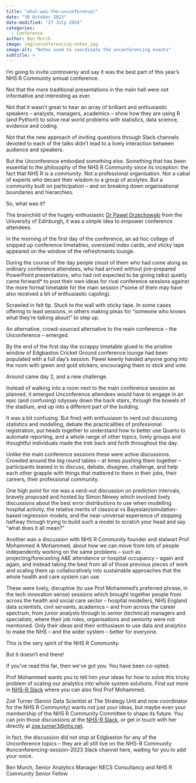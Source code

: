 ```yaml
---
title: "what-was-the-unconference/"
date: "30 October 2023"
date-modified: "27 July 2024"
categories:
  - Conference
author: Ben Murch
image: img/unconferencing-notes.jpg
image-alt: "Notes used to coordinate the unconferencing events"
subtitle: >
---
```


I’m going to invite controversy and say it was the best part of this year’s NHS R Community annual conference.

Not that the more traditional presentations in the main hall were not informative and interesting as ever.

Not that it wasn’t great to hear an array of brilliant and enthusiastic speakers – analysts, managers, academics – show how they are using R (and Python!) to solve real world problems with statistics, data science, evidence and coding.

Not that the new approach of inviting questions through Slack channels devoted to each of the talks didn’t lead to a lively interaction between audience and speakers.

But the Unconference embodied something else. Something that has been essential to the philosophy of the NHS R Community since its inception: the fact that NHS R *is* a *community*. Not a professional organisation. Not a cabal of experts who decant their wisdom to a group of acolytes. But a community built on participation – and on breaking down organisational boundaries and hierarchies.

So, what was it?

The brainchild of the hugely enthusiastic [Dr Pawel Orzechowski](https://www.linkedin.com/in/dr-pawel-orzechowski/) from the University of Edinburgh, it was a simple idea to empower conference attendees.

In the morning of the first day of the conference, an ad hoc collage of snipped up conference timetables, oversized index cards, and sticky tape appeared on the window of the refreshments lounge.

During the course of the day people (most of them who had come along as ordinary conference attendees, who had arrived without pre-prepared PowerPoint presentations, who had not expected to be giving talks) quietly came forward\* to post their own ideas for rival conference sessions against the more formal timetable for the main session (\*some of them may have also received a bit of enthusiastic cajoling).

Scrawled in felt tip. Stuck to the wall with sticky tape. In some cases offering to lead sessions, in others making pleas for “someone who knows what they’re talking about!” to step up.

An alternative, crowd-sourced alternative to the main conference – the Unconference – emerged.

By the end of the first day the scrappy timetable glued to the pristine window of Edgbaston Cricket Ground conference lounge had been populated with a full day’s session. Pawel keenly handed anyone going into the room with green and gold stickers, encouraging them to stick and vote.

Around came day 2, and a new challenge.

Instead of walking into a room next to the main conference session as planned, it emerged Unconference attendees would have to engage in an epic (and confusing) odyssey down the back stairs, through the bowels of the stadium, and up into a different part of the building.

It was a bit confusing. But fired with enthusiasm to nerd out discussing statistics and modelling, debate the practicalities of professional registration, put heads together to understand how to better use Quarto to automate reporting, and a whole range of other topics, lively groups and thoughtful individuals made the trek back and forth throughout the day.

Unlike the main conference sessions these were active discussions. Crowded around the big round tables – at times pushing them together – participants leaned in to discuss, debate, disagree, challenge, and help each other grapple with things that mattered to them in their jobs, their careers, their professional community.

One high point for me was a nerd-out discussion on prediction intervals, bravely proposed and hosted by Simon Newey which involved lively discussions about the best error distributions to use when modelling hospital activity, the relative merits of classical vs Bayesian/simulation-based regression models, and the near-universal experience of stopping halfway through trying to build such a model to scratch your head and say “what does it all mean?”

Another was a discussion with NHS R Community founder and stalwart Prof Mohammed A Mohammed, about how we can move from lots of people independently working on the same problems – such as projecting/forecasting A&E attendance or hospital occupancy – again and again, and instead taking the best from all of those previous pieces of work and scaling them up collaboratively into sustainable approaches that the whole health and care system can use.

These were lively, disruptive (to use Prof Mohammed’s preferred phrase, in the tech innovation sense) sessions which brought together people from across the health and social care sector – hospital modellers, NHS England data scientists, civil servants, academics – and from across the career spectrum, from junior analysts through to senior (technical) managers and specialists, where their job roles, organisations and seniority were not mentioned. Only their ideas and their enthusiasm to use data and analytics to make the NHS – and the wider system – better for everyone.

This is the very spirit of the NHS R Community.

But it doesn’t end there!

If you’ve read this far, then we’ve got you. You have been co-opted.

Prof Mohammed wants you to tell him *your* ideas for how to solve this tricky problem of scaling our analytics into whole system solutions. Find out more in [NHS-R Slack](https://nhsrway.nhsrcommunity.com/community-handbook.html#nhs-r-slack) where you can also find Prof Mohammed.

Zoë Turner (Senior Data Scientist at The Strategy Unit and now coordinator for the NHS R Community) wants not just your ideas, but maybe even your membership of the NHS R Community Committee to shape its future. You can join those discussions at the [NHS-R Slack](https://nhsrway.nhsrcommunity.com/community-handbook.html#nhs-r-slack), or get in touch with her directly at [zoe.turner3\@nhs.net](mailto:zoe.turner3@nhs.net).

In fact, the discussion did not stop at Edgbaston for any of the Unconference topics – they are all still live on the NHS-R Community #unconferencing-session-2023 Slack channel here, waiting for you to add your voice.

Ben Murch, Senior Analytics Manager NECS Consultancy and NHS R Community Senior Fellow
